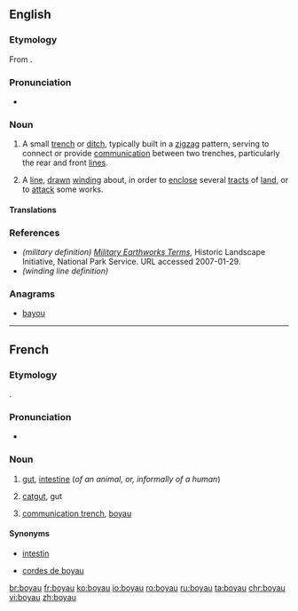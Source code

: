 ==English==

===Etymology===
From {{etyl|fr|en}} {{term|boyau|lang=fr}}.

===Pronunciation===
*{{a|UK}} {{IPA|/ˈbwɑːjəʊ/|/ˈbɔɪəʊ/}}

===Noun===
{{en-noun}}

# {{cx|military|lang=en}} A small [[trench]] or [[ditch]], typically built in a [[zigzag]] pattern, serving to connect or provide [[communication]] between two trenches, particularly the rear and front [[lines]].
# A [[line]], [[drawn]] [[winding]] about, in order to [[enclose]] several [[tracts]] of [[land]], or to [[attack]] some works.

====Translations====
{{trans-top|passage connecting two trenches}}
{{trans-mid}}
{{trans-bottom}}

===References===
* ''(military definition)'' ''[http://www.cr.nps.gov/hps/hli/currents/earthworks/glossaryA_C.htm Military Earthworks Terms]'', Historic Landscape Initiative, National Park Service. URL accessed 2007-01-29.
* ''(winding line definition)'' {{1728}}

===Anagrams===
* [[bayou#English|bayou]]

----

==French==
===Etymology===
{{etyl|la|fr}} {{term|botellus|lang=la}}.

===Pronunciation===
*{{IPA|/bwa.jo/|lang=fr}}

===Noun===
{{fr-noun|m|pl=boyaux}}

# {{context|anatomy|lang=fr}} [[gut]], [[intestine]] (''of an animal, or, informally of a human'')
# [[catgut]], gut
# {{context|military|lang=fr}} [[communication trench]], [[#English|boyau]]

====Synonyms====
* {{sense|gut}} [[intestin]]
* {{sense|catgut}} [[corde de boyau|cordes de boyau]]

[[br:boyau]]
[[fr:boyau]]
[[ko:boyau]]
[[io:boyau]]
[[ro:boyau]]
[[ru:boyau]]
[[ta:boyau]]
[[chr:boyau]]
[[vi:boyau]]
[[zh:boyau]]